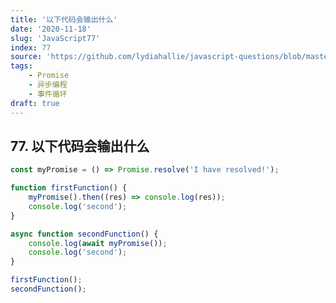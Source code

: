 ```yaml
---
title: '以下代码会输出什么'
date: '2020-11-18'
slug: 'JavaScript77'
index: 77
source: 'https://github.com/lydiahallie/javascript-questions/blob/master/zh-CN/README-zh_CN.md#102-%E4%BE%9D%E6%AC%A1%E8%BE%93%E5%87%BA%E4%BB%80%E4%B9%88'
tags:
    - Promise
    - 异步编程
    - 事件循环
draft: true
---
```


## 77. 以下代码会输出什么

```js:index.js
const myPromise = () => Promise.resolve('I have resolved!');

function firstFunction() {
	myPromise().then((res) => console.log(res));
	console.log('second');
}

async function secondFunction() {
	console.log(await myPromise());
	console.log('second');
}

firstFunction();
secondFunction();
```
